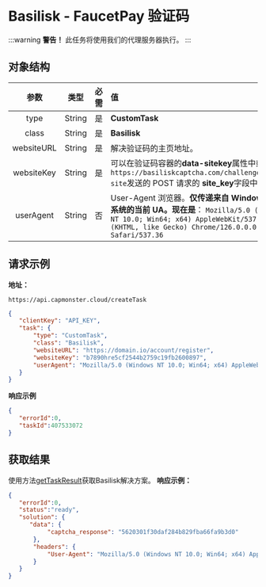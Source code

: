 ﻿---
sidebar_position: 17
sidebar_label: BasiliskTask
---
# Basilisk - FaucetPay 验证码
:::warning **警告！**
此任务将使用我们的代理服务器执行。
:::
## **对象结构**
|**参数**|**类型**|**必需**|**值**|
| :-: | :-: | :-: | :- | 
|type|String|是|**CustomTask**|
|class|String|是|**Basilisk**|
|websiteURL|String|是|解决验证码的主页地址。|
|websiteKey|String|是|可以在验证码容器的**data-sitekey**属性中或在向 `https://basiliskcaptcha.com/challenge/check-site`发送的 POST 请求的 **site\_key**字段中找到。|
|userAgent|String|否|User-Agent 浏览器。**仅传递来自 Windows 操作系统的当前 UA。现在是**： `Mozilla/5.0 (Windows NT 10.0; Win64; x64) AppleWebKit/537.36 (KHTML, like Gecko) Chrome/126.0.0.0 Safari/537.36`|
## **请求示例**
**地址：**
```http
https://api.capmonster.cloud/createTask
```
```json
{
   "clientKey": "API_KEY",
   "task": {
       "type": "CustomTask",
       "class": "Basilisk",
       "websiteURL": "https://domain.io/account/register",
       "websiteKey": "b7890hre5cf2544b2759c19fb2600897",
       "userAgent": "Mozilla/5.0 (Windows NT 10.0; Win64; x64) AppleWebKit/537.36 (KHTML, like Gecko) Chrome/126.0.0.0 Safari/537.36"
   }
}
```
**响应示例**
```json
{
   "errorId":0,
   "taskId":407533072
}
```
## **获取结果**
使用方法[getTaskResult](../api/methods/get-task-result.md)获取Basilisk解决方案。
**响应示例：**
```json
{
   "errorId":0,
   "status":"ready",
   "solution": {
      "data": {
           "captcha_response": "5620301f30daf284b829fba66fa9b3d0"
       },
       "headers": {
           "User-Agent": "Mozilla/5.0 (Windows NT 10.0; Win64; x64) AppleWebKit/537.36 (KHTML, like Gecko) Chrome/126.0.0.0 Safari/537.36"
       }
   }
}
```
